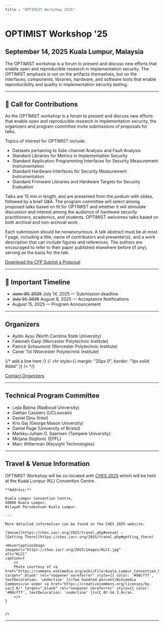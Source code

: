 ```yaml
---
title : "OPTIMIST Workshop 2025"
---
```


# OPTIMIST Workshop '25
## September 14, 2025 Kuala Lumpur, Malaysia

The OPTIMIST workshop is a forum to present and discuss new efforts that enable open and  reproducible research in implementation security. The OPTIMIST emphasis is not on the artifacts  themselves, but on the interfaces, components, libraries, hardware, and software tools that enable  reproducibility and quality in implementation security testing. 

---

## 📢 Call for Contributions

<p>As the OPTIMIST workshop is a forum to present and discuss new efforts that enable open and reproducible research in implementation security, the organizers and program committee invite submissions of proposals for talks. </p> 

Topics of interest for OPTIMIST include:

<ul>
<li>Datasets pertaining to Side-channel Analysis and Fault Analysis</li>
<li>Standard Libraries for Metrics in Implementation Security</li>
<li>Standard Application Programming Interfaces for Security Measurement Instrumentation</li>
<li>Standard Hardware Interfaces for Security Measurement Instrumentation</li>
<li>Standard Firmware Libraries and Hardware Targets for Security Evaluation</li>
</ul>
<p>Talks are 15 min in length, and are presented from the podium with slides, followed by a brief Q&A. The program committee will select among proposed talks based on fit for OPTIMIST and whether it will stimulate discussion and interest among the audience of hardware security practitioners, academics, and students. OPTIMIST welcomes talks based on both archival and non-archival work.</p>

<p>Each submission should be nonanonymous. A talk abstract must be at most 1 page, including a title, name of contributors and presenter(s), and a work description that can include figures and references. The authors are encouraged to refer to their paper published elsewhere before (if any), serving as the basis for the talk.</p>

<div style={{ display: "flex", gap: "10px", marginTop: "20px",  alignItems: "center"}}>
  <a href="/pdf/ches25-cfp.pdf"
     className="button button--secondary"
     style={{
       display: "inline-flex", alignItems: "center", justifyContent: "center", paddingTop: "13px", paddingBottom: "0px"
     }}>
    Download the CFP
  </a>
    <a href="https://easychair.org/conferences/?conf=optimist2025"
     className="button button--primary"
     style={{
       display: "inline-flex", alignItems: "center", justifyContent: "center", paddingTop: "13px", paddingBottom: "0px"
     }}>
    Submit a Proposal
  </a>
</div>

---

## 📅 Important Timeline
- ~~June 30, 2025~~ July 14, 2025 — Submission deadline
- ~~July 31, 2025~~ August 8, 2025 — Acceptance Notifications
- August 15, 2025 — Program Announcement

---

## Organizers
- Aydin Aysu (North Carolina State University)
- Fatemeh Ganji (Worcester Polytechnic Institute)
- Patrick Schaumont (Worcester Polytechnic Institute)
- Caner Tol (Worcester Polytechnic Institute)

{/* add a line here */}
{/* <hr style={{ margin: "20px 0", border: "1px solid #ddd" }} />        */}

<div style={{ display: "flex", gap: "10px", marginTop: "20px",  alignItems: "center"}}>
  <a href="/contact"
     className="button button--secondary"
     style={{
       display: "inline-flex", alignItems: "center", justifyContent: "center", paddingTop: "13px", paddingBottom: "0px"
     }}>
    Contact Organizers
  </a>
</div>

---
## Technical Program Committee 
- Lejla Batina (Radboud University)
- Gaëtan Cassiers (UCLouvain)
- Daniel Dinu (Intel)
- Kris Gaj (George Mason University)
- Daniel Page (University of Bristol)
- Markku-Juhani O. Saarinen (Tampere University)
- Mirjana Stojilovic (EPFL)
- Marc Witterman (Keysight Technologies)

---
## Travel & Venue Information

<div style={{ display: 'flex', flexWrap: 'wrap', alignItems: 'flex-start' }}>
  <div style={{ flex: 1, minWidth: '250px' }}>
    OPTIMIST Workshop will be co-located with <a href="https://ches.iacr.org/2025" target="_blank" rel="noopener noreferrer">CHES 2025</a> which will be held at the Kuala Lumpur (KL) Convention Centre.

    **Address:**

    Kuala Lumpur Convention Centre,  
    50088 Kuala Lumpur,  
    Wilayah Persekutuan Kuala Lumpur.

    ---

    More detailed information can be found on the CHES 2025 website:

    [Venue](https://ches.iacr.org/2025/travel.php#venue) — 
    [Getting There](https://ches.iacr.org/2025/travel.php#getting_there)
  </div>

    <HoverCaptionImage 
    imageUrl="https://ches.iacr.org/2025/images/KLCC.jpg" 
    alt="KLCC" 
    caption={
        <>
        Photo courtesy of <a href="https://commons.wikimedia.org/wiki/File:Kuala_Lumpur_Convention_Centre_(street_entrance),_Kuala_Lumpur.jpg" target="_blank" rel="noopener noreferrer" style={{ color: '#90cfff', textDecoration: 'underline' }}>Two hundred percent/Wikimedia Commons</a> under <a href="https://creativecommons.org/licenses/by-sa/3.0/" target="_blank" rel="noopener noreferrer" style={{ color: '#90cfff', textDecoration: 'underline' }}>CC BY-SA 3.0</a>.
        </>
    }
    
    
    />



</div>

---
